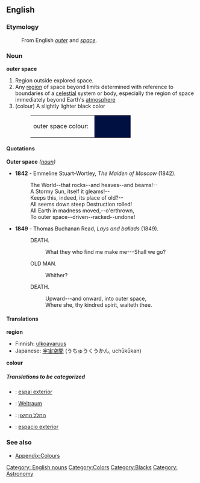 {{Wikipedia}}
==English==

===Etymology===
:From English ''[[outer]]'' and ''[[space]]''.

===Noun===
'''outer space''' 

# Region outside explored space.
# Any [[region]] of space beyond limits determined with reference to boundaries of a [[celestial]] system or body, especially the region of space immediately beyond Earth's [[atmosphere]]
# (colour) A slightly lighter black color 
#:<table><tr><td>outer space colour: &nbsp;</td><td bgcolor="#001041" width="80">&nbsp; </td></tr></table>

====Quotations====
;'''Outer space''' ''([[noun]])'' 
*'''1842''' - Emmeline Stuart-Wortley, ''The Maiden of Moscow'' (1842).
*:The World--that rocks--and heaves--and beams!--
*:A Stormy Sun, itself it gleams!--
*:Keeps this, indeed, its place of old?--
*:All seems down steep Destruction rolled!
*:All Earth in madness moved,--o'erthrown,
*:To outer space--driven--racked--undone!
*'''1849''' - Thomas Buchanan Read, ''Lays and ballads'' (1849).
*:DEATH.
*::What they who find me make me---Shall we go?
*:OLD MAN.
*::Whither?
*:DEATH.
*::Upward---and onward, into outer space,
*::Where she, thy kindred spirit, waiteth thee.

====Translations====
'''region'''
{{top}}
*Finnish: [[ulkoavaruus]]
*Japanese: [[宇宙空間]] (うちゅうくうかん, uchūkūkan)
{{mid}}
{{bottom}}

'''colour'''
{{top}}
{{mid}}
{{bottom}}

=====Translations to be categorized=====
{{checktrans}}
<!--Remove this section once all of the translations below have been moved into the tables above.-->
*{{ttbc|Catalan}}: [[espai exterior]]
*{{ttbc|German}}: [[Weltraum]]
*{{ttbc|Hebrew}}: [[החלל החיצון]]
*{{ttbc|Spanish}}: [[espacio exterior]]

===See also===
*[[Wiktionary_Appendix:Colours|Appendix:Colours]]

[[Category: English nouns]]
[[Category:Colors]]
[[Category:Blacks]]
[[Category: Astronomy]]